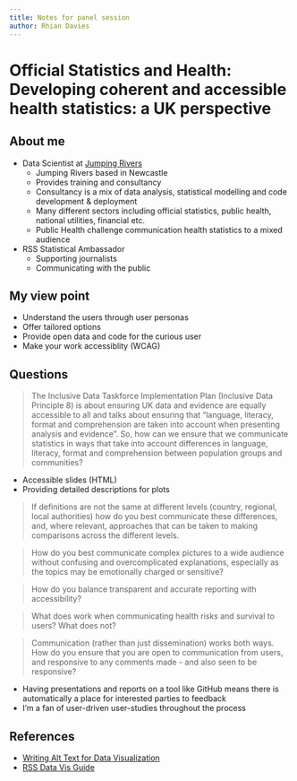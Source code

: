 ```yaml
---
title: Notes for panel session
author: Rhian Davies
---
```


# Official Statistics and Health: Developing coherent and accessible health statistics: a UK perspective

## About me

* Data Scientist at [Jumping Rivers](https://www.jumpingrivers.com)
    * Jumping Rivers based in Newcastle
    * Provides training and consultancy
    * Consultancy is a mix of data analysis, statistical modelling and code development & deployment
    * Many different sectors including official statistics, public health, national utilities, financial etc.
    * Public Health challenge communication health statistics to a mixed audience
* RSS Statistical Ambassador
    * Supporting journalists
    * Communicating with the public

## My view point

- Understand the users through user personas
- Offer tailored options
- Provide open data and code for the curious user
- Make your work accessiblity (WCAG)

## Questions

> The Inclusive Data Taskforce Implementation Plan (Inclusive Data Principle 8) is about ensuring UK data and evidence are equally accessible to all and talks about ensuring that "language, literacy, format and comprehension are taken into account when presenting analysis and evidence". So, how can we ensure that we communicate statistics in ways that take into account differences in language, literacy, format and comprehension between population groups and communities? 

- Accessible slides (HTML)
- Providing detailed descriptions for plots

> If definitions are not the same at different levels (country, regional, local authorities) how do you best communicate these differences, and, where relevant, approaches that can be taken to making comparisons across the different levels.

> How do you best communicate complex pictures to a wide audience without confusing and overcomplicated explanations, especially as the topics may be emotionally charged or sensitive?

> How do you balance transparent and accurate reporting with accessibility?  

> What does work when communicating health risks and survival to users? What does not?

> Communication (rather than just dissemination) works both ways.  How do you ensure that you are open to communication from users, and responsive to any comments made - and also seen to be responsive?

- Having presentations and reports on a tool like GitHub means there is automatically a place for interested parties to feedback
- I'm a fan of user-driven user-studies throughout the process

## References

- [Writing Alt Text for Data Visualization](https://medium.com/nightingale/writing-alt-text-for-data-visualization-2a218ef43f81)
- [RSS Data Vis Guide](rss.org.uk/datavisguide)

